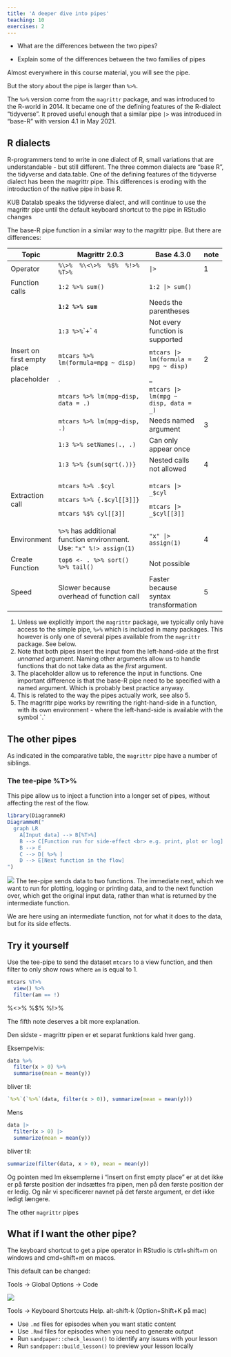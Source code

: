```yaml
---
title: 'A deeper dive into pipes'
teaching: 10
exercises: 2
---
```


::: questions
-   What are the differences between the two pipes?
:::

::: objectives
-   Explain some of the differences between the two families of pipes
:::

Almost everywhere in this course material, you will see the pipe.

But the story about the pipe is larger than `%>%`.

The `%>%` version come from the `magrittr` package, and was introduced to the R-world in 2014. It became one of the defining features of the R-dialect "tidyverse". It proved useful enough that a similar pipe `|>` was introduced in "base-R" with version 4.1 in May 2021.

::: spoiler
# R dialects

R-programmers tend to write in one dialect of R, small variations that are understandable - but still different. The three common dialects are "base R", the tidyverse and data.table. One of the defining features of the tidyverse dialect has been the magrittr pipe. This differences is eroding with the introduction of the native pipe in base R.

KUB Datalab speaks the tidyverse dialect, and will continue to use the magrittr pipe until the default keyboard shortcut to the pipe in RStudio changes
:::

The base-R pipe function in a similar way to the magrittr pipe. But there are differences:

+-----------------------------+---------------------------------------------------------------------+--------------------------------------+-------------+
| Topic                       | Magrittr 2.0.3                                                      | Base 4.3.0                           | note        |
+=============================+=====================================================================+======================================+=============+
| Operator                    | `%\>%  %\<\>%  %$%  %!>%  %T>%`                                     | `|>`                                 | 1           |
+-----------------------------+---------------------------------------------------------------------+--------------------------------------+-------------+
| Function calls              | `1:2 %>% sum()`                                                     | `1:2 |> sum()`                       |             |
+-----------------------------+---------------------------------------------------------------------+--------------------------------------+-------------+
|                             | **`1:2 %>% sum`**                                                   | Needs the parentheses                |             |
+-----------------------------+---------------------------------------------------------------------+--------------------------------------+-------------+
|                             | `1:3 %>%`\`+\` `4`                                                  | Not every function is supported      |             |
+-----------------------------+---------------------------------------------------------------------+--------------------------------------+-------------+
| Insert on first empty place | `mtcars %>% lm(formula=mpg ~ disp)`                                 | `mtcars |> lm(formula = mpg ~ disp)` | 2           |
+-----------------------------+---------------------------------------------------------------------+--------------------------------------+-------------+
| placeholder                 | .                                                                   | \_                                   |             |
+-----------------------------+---------------------------------------------------------------------+--------------------------------------+-------------+
|                             | `mtcars %>% lm(mpg~disp, data = .)`                                 | `mtcars |> lm(mpg ~ disp, data = _)` |             |
+-----------------------------+---------------------------------------------------------------------+--------------------------------------+-------------+
|                             | `mtcars %>% lm(mpg~disp, .)`                                        | Needs named argument                 | 3           |
+-----------------------------+---------------------------------------------------------------------+--------------------------------------+-------------+
|                             | `1:3 %>% setNames(., .)`                                            | Can only appear once                 |             |
+-----------------------------+---------------------------------------------------------------------+--------------------------------------+-------------+
|                             | `1:3 %>% {sum(sqrt(.))}`                                            | Nested calls not allowed             | 4           |
+-----------------------------+---------------------------------------------------------------------+--------------------------------------+-------------+
| Extraction call             | `mtcars %>% .$cyl`                                                  | `mtcars |> _$cyl`                    |             |
|                             |                                                                     |                                      |             |
|                             | `mtcars %>% {.$cyl[[3]]}`                                           | `mtcars |> _$cyl[[3]]`               |             |
|                             |                                                                     |                                      |             |
|                             | `mtcars %$% cyl[[3]]`                                               |                                      |             |
+-----------------------------+---------------------------------------------------------------------+--------------------------------------+-------------+
| Environment                 | `%>%` has additional function environment. Use: `"x" %!> assign(1)` | `"x" |> assign(1)`                   | 4           |
+-----------------------------+---------------------------------------------------------------------+--------------------------------------+-------------+
| Create Function             | `top6 <- . %>% sort() %>% tail()`                                   | Not possible                         |             |
+-----------------------------+---------------------------------------------------------------------+--------------------------------------+-------------+
| Speed                       | Slower because overhead of function call                            | Faster because syntax transformation | 5           |
+-----------------------------+---------------------------------------------------------------------+--------------------------------------+-------------+

1.  Unless we explicitly import the `magrittr` package, we typically only have access to the simple pipe, `%>%` which is included in many packages. This however is only one of several pipes available from the `magrittr` package. See below.
2.  Note that both pipes insert the input from the left-hand-side at the first *unnamed* argument. Naming other arguments allow us to handle functions that do not take data as the *first* argument.
3.  The placeholder allow us to reference the input in functions. One important difference is that the base-R pipe need to be specified with a named argument. Which is probably best practice anyway.
4.  This is related to the way the pipes actually work, see also 5.
5.  The magrittr pipe works by rewriting the right-hand-side in a function, with its own environment - where the left-hand-side is available with the symbol \`.\`

## The other pipes

As indicated in the comparative table, the `magrittr` pipe have a number of siblings.

### The tee-pipe %T\>%

This pipe allow us to inject a function into a longer set of 
pipes, without affecting the rest of the flow.

```r
library(DiagrammeR)
DiagrammeR("
  graph LR
    A[Input data] --> B[%T>%]
    B --> C[Function run for side-effect <br> e.g. print, plot or log]
    B --> E
    C --> D[ %>% ]
    D --> E[Next function in the flow]
")
```

![](fig/tee-pipe.png)
The tee-pipe sends data to two functions. The immediate next, which
we want to run for plotting, logging or printing data, and to the 
next function over, which get the original input data, rather than
what is returned by the intermediate function.

We are here using an intermediate function, not for what it does to
the data, but for its side effects.

:::: challenge
## Try it yourself

Use the tee-pipe to send the dataset `mtcars` to a view function,
and then filter to only show rows where `am` is equal to 1.

:::: solution

```r
mtcars %T>%
  view() %>% 
  filter(am == !)
```

::::

::::

%\<\>% %\$% %!\>% 





The fifth note deserves a bit more explanation.

Den sidste - magrittr pipen er et separat funktions kald hver gang.

Eksempelvis:

```r
data %>% 
  filter(x > 0) %>% 
  summarise(mean = mean(y))
```

bliver til:

```r
`%>%`(`%>%`(data, filter(x > 0)), summarize(mean = mean(y)))

```

Mens

```r
data |>
  filter(x > 0) |>
  summarize(mean = mean(y))
```

bliver til:

```r
summarize(filter(data, x > 0), mean = mean(y))

```

Og pointen med lm eksemplerne i "insert on first empty place" er at det ikke er på første position der indsættes fra pipen, men på den første position der er ledig. Og når vi specificerer navnet på det første argument, er det ikke ledigt længere.

The other `magrittr` pipes

## What if I want the other pipe?

The keyboard shortcut to get a pipe operator in RStudio is ctrl+shift+m on windows and cmd+shift+m on macos.

This default can be changed:

Tools → Global Options → Code

![](fig/change_pipe.png)

Tools → Keyboard Shortcuts Help. alt-shift-k (Option+Shift+K på mac)

::: keypoints
-   Use `.md` files for episodes when you want static content
-   Use `.Rmd` files for episodes when you need to generate output
-   Run `sandpaper::check_lesson()` to identify any issues with your lesson
-   Run `sandpaper::build_lesson()` to preview your lesson locally
:::
